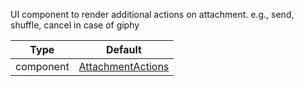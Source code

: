 UI component to render additional actions on attachment. e.g., send, shuffle, cancel in case of giphy

| Type | Default |
| - | - |
| component | [AttachmentActions](https://github.com/GetStream/stream-chat-react-native/blob/master/package/src/components/Attachment/AttachmentActions.tsx) |

